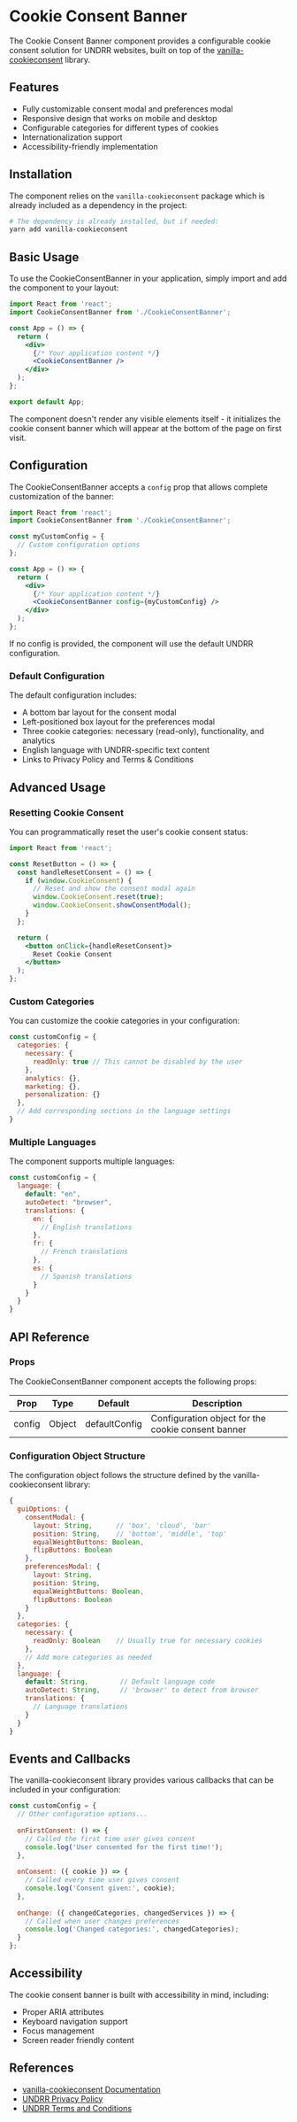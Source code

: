 
<Meta title="Components/CookieConsentBanner/Documentation" component={CookieConsentBanner} />

# Cookie Consent Banner

The Cookie Consent Banner component provides a configurable cookie consent solution for UNDRR websites, built on top of the [vanilla-cookieconsent](https://github.com/orestbida/cookieconsent) library.

## Features

- Fully customizable consent modal and preferences modal
- Responsive design that works on mobile and desktop
- Configurable categories for different types of cookies
- Internationalization support
- Accessibility-friendly implementation

## Installation

The component relies on the `vanilla-cookieconsent` package which is already included as a dependency in the project:

```bash
# The dependency is already installed, but if needed:
yarn add vanilla-cookieconsent
```

## Basic Usage

To use the CookieConsentBanner in your application, simply import and add the component to your layout:

```jsx
import React from 'react';
import CookieConsentBanner from './CookieConsentBanner';

const App = () => {
  return (
    <div>
      {/* Your application content */}
      <CookieConsentBanner />
    </div>
  );
};

export default App;
```

The component doesn't render any visible elements itself - it initializes the cookie consent banner which will appear at the bottom of the page on first visit.

## Configuration

The CookieConsentBanner accepts a `config` prop that allows complete customization of the banner:

```jsx
import React from 'react';
import CookieConsentBanner from './CookieConsentBanner';

const myCustomConfig = {
  // Custom configuration options
};

const App = () => {
  return (
    <div>
      {/* Your application content */}
      <CookieConsentBanner config={myCustomConfig} />
    </div>
  );
};
```

If no config is provided, the component will use the default UNDRR configuration.

### Default Configuration

The default configuration includes:

- A bottom bar layout for the consent modal
- Left-positioned box layout for the preferences modal
- Three cookie categories: necessary (read-only), functionality, and analytics
- English language with UNDRR-specific text content
- Links to Privacy Policy and Terms & Conditions

## Advanced Usage

### Resetting Cookie Consent

You can programmatically reset the user's cookie consent status:

```jsx
import React from 'react';

const ResetButton = () => {
  const handleResetConsent = () => {
    if (window.CookieConsent) {
      // Reset and show the consent modal again
      window.CookieConsent.reset(true);
      window.CookieConsent.showConsentModal();
    }
  };

  return (
    <button onClick={handleResetConsent}>
      Reset Cookie Consent
    </button>
  );
};
```

### Custom Categories

You can customize the cookie categories in your configuration:

```jsx
const customConfig = {
  categories: {
    necessary: {
      readOnly: true // This cannot be disabled by the user
    },
    analytics: {},
    marketing: {},
    personalization: {}
  },
  // Add corresponding sections in the language settings
}
```

### Multiple Languages

The component supports multiple languages:

```jsx
const customConfig = {
  language: {
    default: "en",
    autoDetect: "browser",
    translations: {
      en: {
        // English translations
      },
      fr: {
        // French translations
      },
      es: {
        // Spanish translations
      }
    }
  }
}
```

## API Reference

### Props

The CookieConsentBanner component accepts the following props:

| Prop | Type | Default | Description |
|------|------|---------|-------------|
| config | Object | defaultConfig | Configuration object for the cookie consent banner |

### Configuration Object Structure

The configuration object follows the structure defined by the vanilla-cookieconsent library:

```js
{
  guiOptions: {
    consentModal: {
      layout: String,      // 'box', 'cloud', 'bar'
      position: String,    // 'bottom', 'middle', 'top'
      equalWeightButtons: Boolean,
      flipButtons: Boolean
    },
    preferencesModal: {
      layout: String,
      position: String,
      equalWeightButtons: Boolean,
      flipButtons: Boolean
    }
  },
  categories: {
    necessary: {
      readOnly: Boolean    // Usually true for necessary cookies
    },
    // Add more categories as needed
  },
  language: {
    default: String,        // Default language code
    autoDetect: String,     // 'browser' to detect from browser
    translations: {
      // Language translations
    }
  }
}
```

## Events and Callbacks

The vanilla-cookieconsent library provides various callbacks that can be included in your configuration:

```jsx
const customConfig = {
  // Other configuration options...
  
  onFirstConsent: () => {
    // Called the first time user gives consent
    console.log('User consented for the first time!');
  },
  
  onConsent: ({ cookie }) => {
    // Called every time user gives consent
    console.log('Consent given:', cookie);
  },
  
  onChange: ({ changedCategories, changedServices }) => {
    // Called when user changes preferences
    console.log('Changed categories:', changedCategories);
  }
};
```

## Accessibility

The cookie consent banner is built with accessibility in mind, including:

- Proper ARIA attributes
- Keyboard navigation support
- Focus management
- Screen reader friendly content

## References

- [vanilla-cookieconsent Documentation](https://github.com/orestbida/cookieconsent)
- [UNDRR Privacy Policy](https://www.undrr.org/undrr-privacy-policy)
- [UNDRR Terms and Conditions](https://www.undrr.org/terms-and-conditions-use-undrrorg)